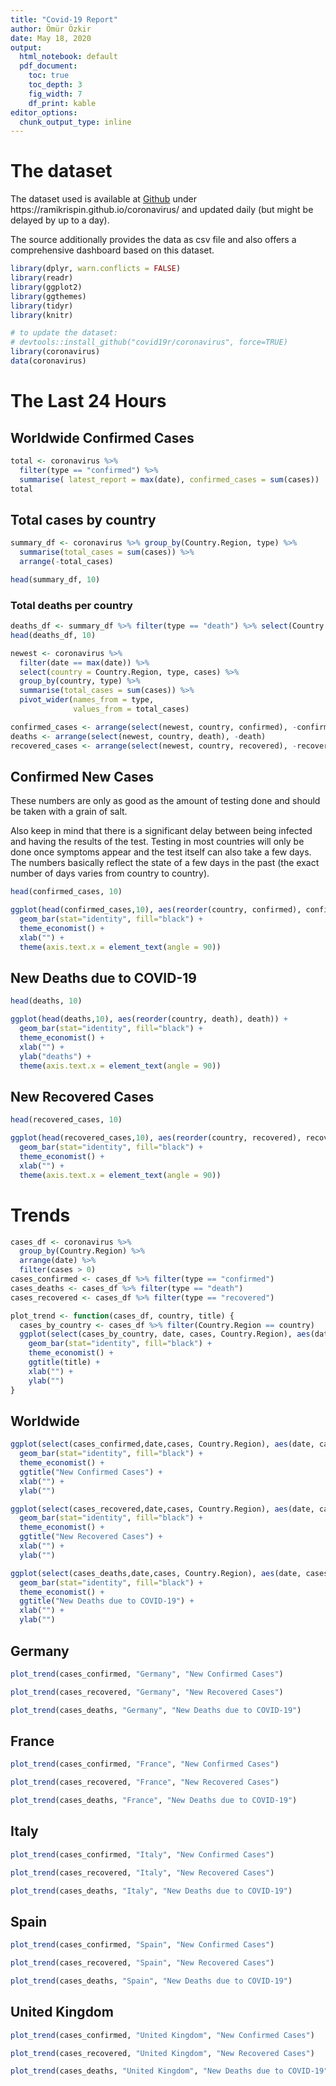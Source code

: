 ```yaml
---
title: "Covid-19 Report"
author: Ömür Özkir
date: May 18, 2020
output:
  html_notebook: default
  pdf_document:
    toc: true
    toc_depth: 3
    fig_width: 7
    df_print: kable
editor_options: 
  chunk_output_type: inline
---
```


\clearpage
# The dataset

The dataset used is available at [Github](https://ramikrispin.github.io/coronavirus/) under https://ramikrispin.github.io/coronavirus/ and updated daily (but might be delayed by up to a day).

The source additionally provides the data as csv file and also offers a comprehensive dashboard based on this dataset.

```r
library(dplyr, warn.conflicts = FALSE)
library(readr)
library(ggplot2)
library(ggthemes)
library(tidyr)
library(knitr)

# to update the dataset:
# devtools::install_github("covid19r/coronavirus", force=TRUE)
library(coronavirus)
data(coronavirus)
```


# The Last 24 Hours

## Worldwide Confirmed Cases

```r
total <- coronavirus %>% 
  filter(type == "confirmed") %>% 
  summarise( latest_report = max(date), confirmed_cases = sum(cases))
total
```

## Total cases by country

```r
summary_df <- coronavirus %>% group_by(Country.Region, type) %>%
  summarise(total_cases = sum(cases)) %>%
  arrange(-total_cases)

head(summary_df, 10)
```

### Total deaths per country

```r
deaths_df <- summary_df %>% filter(type == "death") %>% select(Country.Region, total_cases)
head(deaths_df, 10)
```


```r
newest <- coronavirus %>% 
  filter(date == max(date)) %>%
  select(country = Country.Region, type, cases) %>%
  group_by(country, type) %>%
  summarise(total_cases = sum(cases)) %>%
  pivot_wider(names_from = type,
              values_from = total_cases)

confirmed_cases <- arrange(select(newest, country, confirmed), -confirmed)
deaths <- arrange(select(newest, country, death), -death)
recovered_cases <- arrange(select(newest, country, recovered), -recovered)
```

\clearpage
## Confirmed New Cases

These numbers are only as good as the amount of testing done and should be taken with a grain of salt.

Also keep in mind that there is a significant delay between being infected and having the results of the test.
Testing in most countries will only be done once symptoms appear and the test itself can also take a few days.
The numbers basically reflect the state of a few days in the past (the exact number of days varies from country to country).

```r
head(confirmed_cases, 10)
```

```r
ggplot(head(confirmed_cases,10), aes(reorder(country, confirmed), confirmed)) + 
  geom_bar(stat="identity", fill="black") +
  theme_economist() + 
  xlab("") + 
  theme(axis.text.x = element_text(angle = 90))
```


\clearpage
## New Deaths due to COVID-19

```r
head(deaths, 10)
```

```r
ggplot(head(deaths,10), aes(reorder(country, death), death)) + 
  geom_bar(stat="identity", fill="black") +
  theme_economist() + 
  xlab("") + 
  ylab("deaths") +
  theme(axis.text.x = element_text(angle = 90))
```

\clearpage
## New Recovered Cases

```r
head(recovered_cases, 10)
```


```r
ggplot(head(recovered_cases,10), aes(reorder(country, recovered), recovered)) +
  geom_bar(stat="identity", fill="black") +
  theme_economist() + 
  xlab("") + 
  theme(axis.text.x = element_text(angle = 90))
```

\clearpage

# Trends

```r
cases_df <- coronavirus %>% 
  group_by(Country.Region) %>% 
  arrange(date) %>% 
  filter(cases > 0)
cases_confirmed <- cases_df %>% filter(type == "confirmed")
cases_deaths <- cases_df %>% filter(type == "death")
cases_recovered <- cases_df %>% filter(type == "recovered")
```

```r
plot_trend <- function(cases_df, country, title) {
  cases_by_country <- cases_df %>% filter(Country.Region == country)
  ggplot(select(cases_by_country, date, cases, Country.Region), aes(date, cases)) + 
    geom_bar(stat="identity", fill="black") +
    theme_economist() +
    ggtitle(title) +
    xlab("") +
    ylab("")
}
```

## Worldwide

```r
ggplot(select(cases_confirmed,date,cases, Country.Region), aes(date, cases)) + 
  geom_bar(stat="identity", fill="black") +
  theme_economist() +
  ggtitle("New Confirmed Cases") +
  xlab("") +
  ylab("")
```

```r
ggplot(select(cases_recovered,date,cases, Country.Region), aes(date, cases)) + 
  geom_bar(stat="identity", fill="black") +
  theme_economist() +
  ggtitle("New Recovered Cases") +
  xlab("") +
  ylab("")
```

```r
ggplot(select(cases_deaths,date,cases, Country.Region), aes(date, cases)) + 
  geom_bar(stat="identity", fill="black") +
  theme_economist() +
  ggtitle("New Deaths due to COVID-19") +
  xlab("") +
  ylab("")
```

\clearpage

## Germany

```r
plot_trend(cases_confirmed, "Germany", "New Confirmed Cases")
```


```r
plot_trend(cases_recovered, "Germany", "New Recovered Cases")
```

```r
plot_trend(cases_deaths, "Germany", "New Deaths due to COVID-19")
```
\clearpage

## France

```r
plot_trend(cases_confirmed, "France", "New Confirmed Cases")
```

```r
plot_trend(cases_recovered, "France", "New Recovered Cases")
```


```r
plot_trend(cases_deaths, "France", "New Deaths due to COVID-19")
```

\clearpage

## Italy

```r
plot_trend(cases_confirmed, "Italy", "New Confirmed Cases")
```

```r
plot_trend(cases_recovered, "Italy", "New Recovered Cases")
```

```r
plot_trend(cases_deaths, "Italy", "New Deaths due to COVID-19")
```

\clearpage

## Spain

```r
plot_trend(cases_confirmed, "Spain", "New Confirmed Cases")
```

```r
plot_trend(cases_recovered, "Spain", "New Recovered Cases")
```

```r
plot_trend(cases_deaths, "Spain", "New Deaths due to COVID-19")
```

## United Kingdom

```r
plot_trend(cases_confirmed, "United Kingdom", "New Confirmed Cases")
```

```r
plot_trend(cases_recovered, "United Kingdom", "New Recovered Cases")
```

```r
plot_trend(cases_deaths, "United Kingdom", "New Deaths due to COVID-19")
```
